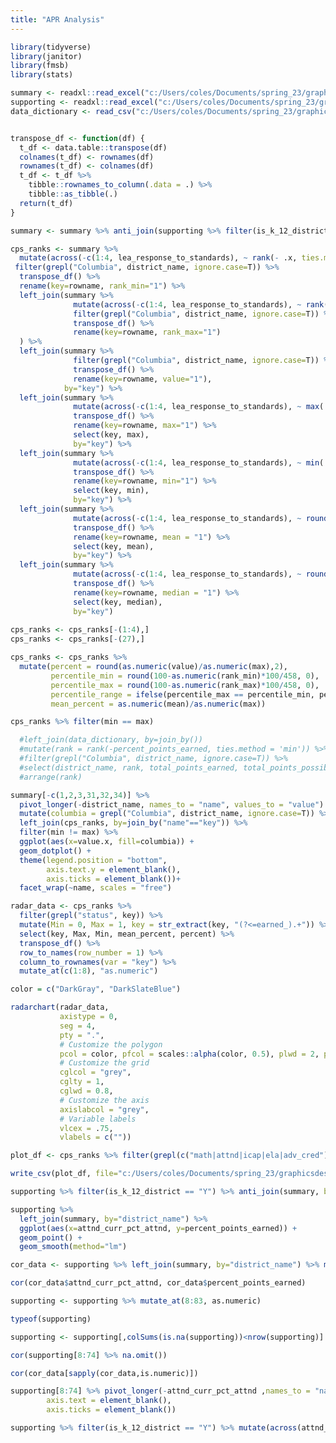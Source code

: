 ```yaml
---
title: "APR Analysis"
---
```

```r
library(tidyverse)
library(janitor)
library(fmsb)
library(stats)
```

```r
summary <- readxl::read_excel("c:/Users/coles/Documents/spring_23/graphicsdesk/data/apr_summary.xlsx") %>% clean_names()
supporting <- readxl::read_excel("c:/Users/coles/Documents/spring_23/graphicsdesk/data/apr_supporting_data.xlsx") %>% clean_names()
data_dictionary <- read_csv("c:/Users/coles/Documents/spring_23/graphicsdesk/data/data_dictionary.csv")


transpose_df <- function(df) {
  t_df <- data.table::transpose(df)
  colnames(t_df) <- rownames(df)
  rownames(t_df) <- colnames(df)
  t_df <- t_df %>%
    tibble::rownames_to_column(.data = .) %>%
    tibble::as_tibble(.)
  return(t_df)
}
``` 

```r
summary <- summary %>% anti_join(supporting %>% filter(is_k_12_district == "N"), by="district_name") 
```



```r
cps_ranks <- summary %>%
  mutate(across(-c(1:4, lea_response_to_standards), ~ rank(- .x, ties.method = 'min'))) %>% 
 filter(grepl("Columbia", district_name, ignore.case=T)) %>% 
  transpose_df() %>%
  rename(key=rowname, rank_min="1") %>% 
  left_join(summary %>%
              mutate(across(-c(1:4, lea_response_to_standards), ~ rank(- .x, ties.method = 'max'))) %>% 
              filter(grepl("Columbia", district_name, ignore.case=T)) %>%
              transpose_df() %>%
              rename(key=rowname, rank_max="1")
  ) %>% 
  left_join(summary %>%
              filter(grepl("Columbia", district_name, ignore.case=T)) %>% 
              transpose_df() %>%
              rename(key=rowname, value="1"),
            by="key") %>% 
  left_join(summary %>%
              mutate(across(-c(1:4, lea_response_to_standards), ~ max(.x))) %>%
              transpose_df() %>%
              rename(key=rowname, max="1") %>% 
              select(key, max),
              by="key") %>% 
  left_join(summary %>%
              mutate(across(-c(1:4, lea_response_to_standards), ~ min(.x))) %>%
              transpose_df() %>%
              rename(key=rowname, min="1") %>% 
              select(key, min),
              by="key") %>% 
  left_join(summary %>%
              mutate(across(-c(1:4, lea_response_to_standards), ~ round(mean(.x), 2))) %>%
              transpose_df() %>%
              rename(key=rowname, mean = "1") %>% 
              select(key, mean),
              by="key") %>% 
  left_join(summary %>%
              mutate(across(-c(1:4, lea_response_to_standards), ~ round(median(.x), 2))) %>%
              transpose_df() %>%
              rename(key=rowname, median = "1") %>% 
              select(key, median),
              by="key") 
  
cps_ranks <- cps_ranks[-(1:4),]
cps_ranks <- cps_ranks[-(27),]

cps_ranks <- cps_ranks %>% 
  mutate(percent = round(as.numeric(value)/as.numeric(max),2), 
         percentile_min = round(100-as.numeric(rank_min)*100/458, 0),
         percentile_max = round(100-as.numeric(rank_max)*100/458, 0),
         percentile_range = ifelse(percentile_max == percentile_min, percentile_max, paste0(percentile_max, "-", percentile_min)),
         mean_percent = as.numeric(mean)/as.numeric(max))

cps_ranks %>% filter(min == max)

  #left_join(data_dictionary, by=join_by())
  #mutate(rank = rank(-percent_points_earned, ties.method = 'min')) %>%
  #filter(grepl("Columbia", district_name, ignore.case=T)) %>% 
  #select(district_name, rank, total_points_earned, total_points_possible) %>% 
  #arrange(rank)
```




```r
summary[-c(1,2,3,31,32,34)] %>% 
  pivot_longer(-district_name, names_to = "name", values_to = "value") %>%
  mutate(columbia = grepl("Columbia", district_name, ignore.case=T)) %>% 
  left_join(cps_ranks, by=join_by("name"=="key")) %>% 
  filter(min != max) %>% 
  ggplot(aes(x=value.x, fill=columbia)) +
  geom_dotplot() +
  theme(legend.position = "bottom",
        axis.text.y = element_blank(),
        axis.ticks = element_blank())+
  facet_wrap(~name, scales = "free")

```
```r
radar_data <- cps_ranks %>% 
  filter(grepl("status", key)) %>% 
  mutate(Min = 0, Max = 1, key = str_extract(key, "(?<=earned_).+")) %>%
  select(key, Max, Min, mean_percent, percent) %>%
  transpose_df() %>% 
  row_to_names(row_number = 1) %>% 
  column_to_rownames(var = "key") %>% 
  mutate_at(c(1:8), "as.numeric")

color = c("DarkGray", "DarkSlateBlue") 

radarchart(radar_data,
           axistype = 0,
           seg = 4,
           pty = ".",
           # Customize the polygon
           pcol = color, pfcol = scales::alpha(color, 0.5), plwd = 2, plty = c(1,0),
           # Customize the grid
           cglcol = "grey", 
           cglty = 1, 
           cglwd = 0.8,
           # Customize the axis 
           axislabcol = "grey", 
           # Variable labels
           vlcex = .75, 
           vlabels = c(""))
```


```r
plot_df <- cps_ranks %>% filter(grepl(c("math|attnd|icap|ela|adv_cred"), key)) %>% select(key, value, mean)

write_csv(plot_df, file="c:/Users/coles/Documents/spring_23/graphicsdesk/data/highlight.csv")

```

```r
supporting %>% filter(is_k_12_district == "Y") %>% anti_join(summary, by="district_name")
```
```r
supporting %>% 
  left_join(summary, by="district_name") %>%  
  ggplot(aes(x=attnd_curr_pct_attnd, y=percent_points_earned)) + 
  geom_point() + 
  geom_smooth(method="lm")

cor_data <- supporting %>% left_join(summary, by="district_name") %>% mutate_if(is.character, as.numeric) %>% select_if(~ !any(is.na(.)))

cor(cor_data$attnd_curr_pct_attnd, cor_data$percent_points_earned)

supporting <- supporting %>% mutate_at(8:83, as.numeric)

typeof(supporting)

supporting <- supporting[,colSums(is.na(supporting))<nrow(supporting)]

cor(supporting[8:74] %>% na.omit())

cor(cor_data[sapply(cor_data,is.numeric)])

supporting[8:74] %>% pivot_longer(-attnd_curr_pct_attnd ,names_to = "name", values_to = "value") %>% ggplot(aes(x=attnd_curr_pct_attnd, y=value)) + geom_point() + geom_smooth() + facet_wrap(~name, scales="free") + theme(legend.position = "bottom",
        axis.text = element_blank(),
        axis.ticks = element_blank())

```

```r
supporting %>% filter(is_k_12_district == "Y") %>% mutate(across(attnd_curr_pct_attnd, ~ rank(- .x, ties.method = 'max'))) %>% filter(grepl("Columbia", district_name, ignore.case=T)) %>% select(attnd_curr_pct_attnd)

```
